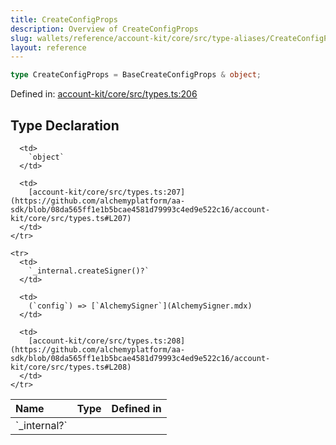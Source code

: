 ```yaml
---
title: CreateConfigProps
description: Overview of CreateConfigProps
slug: wallets/reference/account-kit/core/src/type-aliases/CreateConfigProps
layout: reference
---
```


```ts
type CreateConfigProps = BaseCreateConfigProps & object;
```

Defined in: [account-kit/core/src/types.ts:206](https://github.com/alchemyplatform/aa-sdk/blob/08da565ff1e1b5bcae4581d79993c4ed9e522c16/account-kit/core/src/types.ts#L206)

## Type Declaration

<table>
  <thead>
    <tr>
      <th align="left">Name</th>
      <th align="left">Type</th>
      <th align="left">Defined in</th>
    </tr>
  </thead>

  <tbody>
    <tr>
      <td>
        `_internal?`
      </td>

      <td>
        `object`
      </td>

      <td>
        [account-kit/core/src/types.ts:207](https://github.com/alchemyplatform/aa-sdk/blob/08da565ff1e1b5bcae4581d79993c4ed9e522c16/account-kit/core/src/types.ts#L207)
      </td>
    </tr>

    <tr>
      <td>
        `_internal.createSigner()?`
      </td>

      <td>
        (`config`) => [`AlchemySigner`](AlchemySigner.mdx)
      </td>

      <td>
        [account-kit/core/src/types.ts:208](https://github.com/alchemyplatform/aa-sdk/blob/08da565ff1e1b5bcae4581d79993c4ed9e522c16/account-kit/core/src/types.ts#L208)
      </td>
    </tr>

  </tbody>
</table>
